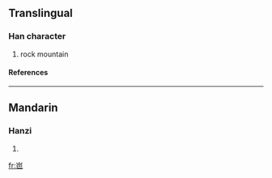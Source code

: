 ==Translingual==
===Han character===
{{Han char|rn=46|rad=山|as=04|sn=7|four=|canj=山日山 (UAU)}}
# rock mountain
====References====
{{Han ref|kx=0308.331|hdz=10765.120|uh=5C9C|ud=23708}}
----
==Mandarin==
===Hanzi===
{{cmn-hanzi|pin=[[bā]] (ba1)|wg=pa<sup>1</sup>}}
# {{defn|Mandarin}}

[[fr:岜]]